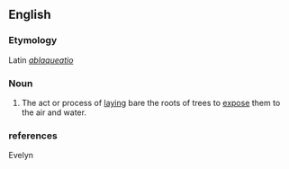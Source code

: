 ==English==

===Etymology===
Latin ''[[ablaqueatio]]''

===Noun===
{{infl|en|noun}}

# {{obsolete}} The act or process of [[laying]] bare the roots of trees to [[expose]] them to the air and water.
===references===
Evelyn
